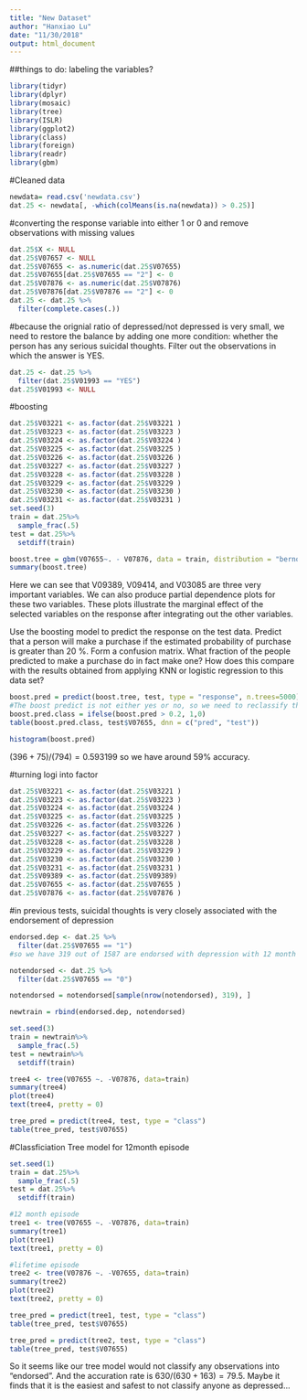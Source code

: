 ```yaml
---
title: "New Dataset"
author: "Hanxiao Lu"
date: "11/30/2018"
output: html_document
--- 
```


##things to do: labeling the variables?
```r
library(tidyr)
library(dplyr)
library(mosaic)
library(tree)
library(ISLR)
library(ggplot2)
library(class)
library(foreign)
library(readr)
library(gbm)
```

#Cleaned data
```r
newdata= read.csv('newdata.csv')
dat.25 <- newdata[, -which(colMeans(is.na(newdata)) > 0.25)]
```

#converting the response variable into either 1 or 0 and remove observations with missing values 
```r
dat.25$X <- NULL
dat.25$V07657 <- NULL
dat.25$V07655 <- as.numeric(dat.25$V07655)
dat.25$V07655[dat.25$V07655 == "2"] <- 0 
dat.25$V07876 <- as.numeric(dat.25$V07876)
dat.25$V07876[dat.25$V07876 == "2"] <- 0 
dat.25 <- dat.25 %>%
  filter(complete.cases(.))
```

#because the orignial ratio of depressed/not depressed is very small, we need to restore the balance by adding one more condition: whether the person has any serious suicidal thoughts. Filter out the observations in which the answer is YES. 
```r
dat.25 <- dat.25 %>%
  filter(dat.25$V01993 == "YES")
dat.25$V01993 <- NULL
```

#boosting 
```r
dat.25$V03221 <- as.factor(dat.25$V03221 )
dat.25$V03223 <- as.factor(dat.25$V03223 )
dat.25$V03224 <- as.factor(dat.25$V03224 )
dat.25$V03225 <- as.factor(dat.25$V03225 )
dat.25$V03226 <- as.factor(dat.25$V03226 )
dat.25$V03227 <- as.factor(dat.25$V03227 )
dat.25$V03228 <- as.factor(dat.25$V03228 )
dat.25$V03229 <- as.factor(dat.25$V03229 )
dat.25$V03230 <- as.factor(dat.25$V03230 )
dat.25$V03231 <- as.factor(dat.25$V03231 )
set.seed(3)
train = dat.25%>%
  sample_frac(.5)
test = dat.25%>%
  setdiff(train)

boost.tree = gbm(V07655~. - V07876, data = train, distribution = "bernoulli", n.trees = 5000, shrinkage = 0.01)
summary(boost.tree)

```

Here we can see that V09389, V09414, and V03085 are three very important variables. We can also produce partial dependence plots for these two variables. These plots illustrate the marginal effect of the selected variables on the response after integrating out the other variables. 

Use the boosting model to predict the response on the test data. Predict that a person will make a purchase if the estimated probability of purchase is greater than 20 %. Form a confusion matrix. What fraction of the people predicted to make a purchase do in fact make one? How does this compare with the results obtained from applying KNN or logistic regression to this data set?

```r
boost.pred = predict(boost.tree, test, type = "response", n.trees=5000)
#The boost predict is not either yes or no, so we need to reclassify them
boost.pred.class = ifelse(boost.pred > 0.2, 1,0)
table(boost.pred.class, test$V07655, dnn = c("pred", "test"))
```

```r
histogram(boost.pred)
```

$(396+75)/(794) =  0.593199$ so we have around 59% accuracy. 

#turning logi into factor
```r
dat.25$V03221 <- as.factor(dat.25$V03221 )
dat.25$V03223 <- as.factor(dat.25$V03223 )
dat.25$V03224 <- as.factor(dat.25$V03224 )
dat.25$V03225 <- as.factor(dat.25$V03225 )
dat.25$V03226 <- as.factor(dat.25$V03226 )
dat.25$V03227 <- as.factor(dat.25$V03227 )
dat.25$V03228 <- as.factor(dat.25$V03228 )
dat.25$V03229 <- as.factor(dat.25$V03229 )
dat.25$V03230 <- as.factor(dat.25$V03230 )
dat.25$V03231 <- as.factor(dat.25$V03231 )
dat.25$V09389 <- as.factor(dat.25$V09389)
dat.25$V07655 <- as.factor(dat.25$V07655 )
dat.25$V07876 <- as.factor(dat.25$V07876 )
```

#in previous tests, suicidal thoughts is very closely associated with the endorsement of depression
```r
endorsed.dep <- dat.25 %>%
  filter(dat.25$V07655 == "1")
#so we have 319 out of 1587 are endorsed with depression with 12 month episode: 20%. Slightly better balance of observations in two levels. 

notendorsed <- dat.25 %>%
  filter(dat.25$V07655 == "0")

notendorsed = notendorsed[sample(nrow(notendorsed), 319), ]

newtrain = rbind(endorsed.dep, notendorsed)

set.seed(3)
train = newtrain%>%
  sample_frac(.5)
test = newtrain%>%
  setdiff(train)

tree4 <- tree(V07655 ~. -V07876, data=train)
summary(tree4)
plot(tree4)
text(tree4, pretty = 0)

```

```r
tree_pred = predict(tree4, test, type = "class")
table(tree_pred, test$V07655)
```

#Classficiation Tree model for 12month episode 
```r
set.seed(1)
train = dat.25%>%
  sample_frac(.5)
test = dat.25%>%
  setdiff(train)

#12 month episode 
tree1 <- tree(V07655 ~. -V07876, data=train)
summary(tree1)
plot(tree1)
text(tree1, pretty = 0)

#lifetime episode
tree2 <- tree(V07876 ~. -V07655, data=train)
summary(tree2)
plot(tree2)
text(tree2, pretty = 0)
```

```r
tree_pred = predict(tree1, test, type = "class")
table(tree_pred, test$V07655)

tree_pred = predict(tree2, test, type = "class")
table(tree_pred, test$V07655)
```

So it seems like our tree model would not classify any observations into "endorsed". And the accuration rate is $630/(630+163) = 79.5%$. Maybe it finds that it is the easiest and safest to not classify anyone as depressed...







